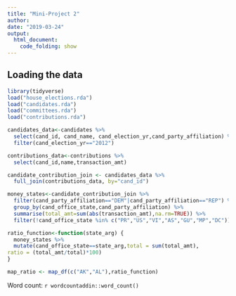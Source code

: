 ```yaml
---
title: "Mini-Project 2"
author: 
date: "2019-03-24"
output: 
  html_document:
    code_folding: show
---
```


## Loading the data


```r
library(tidyverse)
load("house_elections.rda")
load("candidates.rda")
load("committees.rda")
load("contributions.rda")
```

```r
candidates_data<-candidates %>%
  select(cand_id, cand_name, cand_election_yr,cand_party_affiliation) %>%
  filter(cand_election_yr=="2012")
```

```r
contributions_data<-contributions %>%
  select(cand_id,name,transaction_amt)
```

```r
candidate_contribution_join <- candidates_data %>%
  full_join(contributions_data, by="cand_id") 

```


```r
money_states<-candidate_contribution_join %>%
  filter(cand_party_affiliation=="DEM"|cand_party_affiliation=="REP") %>%
  group_by(cand_office_state,cand_party_affiliation) %>%
  summarise(total_amt=sum(abs(transaction_amt),na.rm=TRUE)) %>%
  filter(!cand_office_state %in% c("PR","US","VI","AS","GU","MP","DC"))
```

```r
ratio_function<-function(state_arg) {
  money_states %>%
  mutate(cand_office_state==state_arg,total = sum(total_amt),
ratio = (total_amt/total)*100)
}

map_ratio <- map_df(c("AK","AL"),ratio_function)
```



Word count: `r wordcountaddin::word_count()`